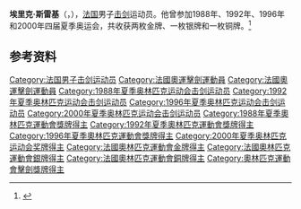 '''埃里克·斯雷基'''（{{lang-fr|Éric Srecki}}，{{bd|1964年|7月2日}}），[[法国|法国]]男子[[击剑|击剑]]运动员。他曾参加1988年、1992年、1996年和2000年四届夏季奥运会，共收获两枚金牌、一枚银牌和一枚铜牌。<ref>{{Cite web|title=Eric SRECKI|url=https://www.olympic.org/eric-srecki|accessdate=2021-03-11|date=2021-03-11|work=International Olympic Committee|language=en|archive-date=2017-03-27|archive-url=https://web.archive.org/web/20170327120913/https://www.olympic.org/eric-srecki|dead-url=no}}</ref>

== 参考资料 ==
{{reflist}}

{{奥林匹克运动会击剑比赛男子重剑个人冠军}}
{{奥林匹克运动会击剑比赛男子重剑团体冠军}}
{{世界击剑锦标赛男子重剑个人冠军}}

{{Authority control}}
{{DEFAULTSORT:Srecki, Éric}}
[[Category:法国男子击剑运动员|Category:法国男子击剑运动员]]
[[Category:法國奧運擊劍運動員|Category:法國奧運擊劍運動員]]
[[Category:法國奧運擊劍運動員|Category:法國奧運擊劍運動員]]
[[Category:1988年夏季奥林匹克运动会击剑运动员|Category:1988年夏季奥林匹克运动会击剑运动员]]
[[Category:1992年夏季奥林匹克运动会击剑运动员|Category:1992年夏季奥林匹克运动会击剑运动员]]
[[Category:1996年夏季奥林匹克运动会击剑运动员|Category:1996年夏季奥林匹克运动会击剑运动员]]
[[Category:2000年夏季奥林匹克运动会击剑运动员|Category:2000年夏季奥林匹克运动会击剑运动员]]
[[Category:1988年夏季奧林匹克運動會獎牌得主|Category:1988年夏季奧林匹克運動會獎牌得主]]
[[Category:1992年夏季奧林匹克運動會獎牌得主|Category:1992年夏季奧林匹克運動會獎牌得主]]
[[Category:1996年夏季奧林匹克運動會獎牌得主|Category:1996年夏季奧林匹克運動會獎牌得主]]
[[Category:2000年夏季奥林匹克运动会奖牌得主|Category:2000年夏季奥林匹克运动会奖牌得主]]
[[Category:法國奧林匹克運動會金牌得主|Category:法國奧林匹克運動會金牌得主]]
[[Category:法國奧林匹克運動會銀牌得主|Category:法國奧林匹克運動會銀牌得主]]
[[Category:法國奧林匹克運動會銅牌得主|Category:法國奧林匹克運動會銅牌得主]]
[[Category:奧林匹克運動會擊劍獎牌得主|Category:奧林匹克運動會擊劍獎牌得主]]